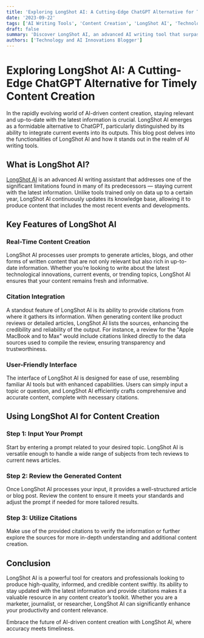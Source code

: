 ```yaml
---
title: 'Exploring LongShot AI: A Cutting-Edge ChatGPT Alternative for Timely Content Creation'
date: '2023-09-22'
tags: ['AI Writing Tools', 'Content Creation', 'LongShot AI', 'Technology']
draft: false
summary: 'Discover LongShot AI, an advanced AI writing tool that surpasses traditional limitations by staying updated with current events. Learn how it enhances content creation with real-time data and sourcing citations.'
authors: ['Technology and AI Innovations Blogger']
---
```


# Exploring LongShot AI: A Cutting-Edge ChatGPT Alternative for Timely Content Creation

In the rapidly evolving world of AI-driven content creation, staying relevant and up-to-date with the latest information is crucial. LongShot AI emerges as a formidable alternative to ChatGPT, particularly distinguished by its ability to integrate current events into its outputs. This blog post delves into the functionalities of LongShot AI and how it stands out in the realm of AI writing tools.

## What is LongShot AI?

[LongShot AI](https://www.longshot.ai/) is an advanced AI writing assistant that addresses one of the significant limitations found in many of its predecessors — staying current with the latest information. Unlike tools trained only on data up to a certain year, LongShot AI continuously updates its knowledge base, allowing it to produce content that includes the most recent events and developments.

## Key Features of LongShot AI

### Real-Time Content Creation

LongShot AI processes user prompts to generate articles, blogs, and other forms of written content that are not only relevant but also rich in up-to-date information. Whether you’re looking to write about the latest technological innovations, current events, or trending topics, LongShot AI ensures that your content remains fresh and informative.

### Citation Integration

A standout feature of LongShot AI is its ability to provide citations from where it gathers its information. When generating content like product reviews or detailed articles, LongShot AI lists the sources, enhancing the credibility and reliability of the output. For instance, a review for the "Apple MacBook and to Max" would include citations linked directly to the data sources used to compile the review, ensuring transparency and trustworthiness.

### User-Friendly Interface

The interface of LongShot AI is designed for ease of use, resembling familiar AI tools but with enhanced capabilities. Users can simply input a topic or question, and LongShot AI efficiently crafts comprehensive and accurate content, complete with necessary citations.

## Using LongShot AI for Content Creation

### Step 1: Input Your Prompt

Start by entering a prompt related to your desired topic. LongShot AI is versatile enough to handle a wide range of subjects from tech reviews to current news articles.

### Step 2: Review the Generated Content

Once LongShot AI processes your input, it provides a well-structured article or blog post. Review the content to ensure it meets your standards and adjust the prompt if needed for more tailored results.

### Step 3: Utilize Citations

Make use of the provided citations to verify the information or further explore the sources for more in-depth understanding and additional content creation.

## Conclusion

LongShot AI is a powerful tool for creators and professionals looking to produce high-quality, informed, and credible content swiftly. Its ability to stay updated with the latest information and provide citations makes it a valuable resource in any content creator’s toolkit. Whether you are a marketer, journalist, or researcher, LongShot AI can significantly enhance your productivity and content relevance.

Embrace the future of AI-driven content creation with LongShot AI, where accuracy meets timeliness.

